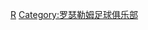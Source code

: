 {{Catnav|頁面分類|...|英國足球|英格蘭足球|效力英格蘭球會的球員}}

[[Category:效力英格蘭球會的球員|R]]
[[Category:罗瑟勒姆足球俱乐部|Category:罗瑟勒姆足球俱乐部]]